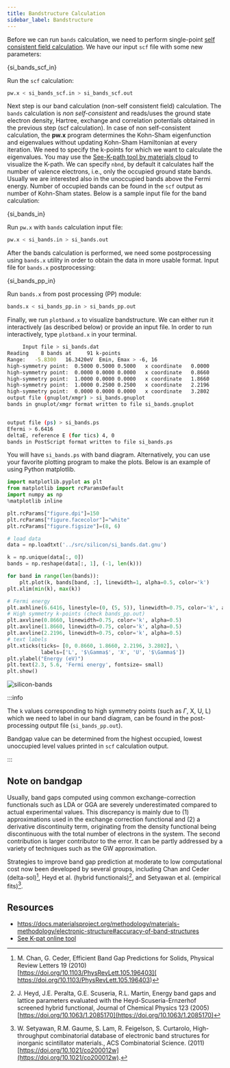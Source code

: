 ```yaml
---
title: Bandstructure Calculation
sidebar_label: Bandstructure
---
```


Before we can run `bands` calculation, we need to perform single-point [self
consistent field calculation](scf.mdx). We have our input `scf` file with some
new parameters:


<CodeBlock language="bash" title="src/silicon/si_bands_scf.in" showLineNumbers>{si_bands_scf_in}</CodeBlock>

Run the `scf` calculation:

```bash
pw.x < si_bands_scf.in > si_bands_scf.out
```

Next step is our band calculation (non-self consistent field) calculation. The
`bands` calculation is *non self-consistent* and reads/uses the ground state
electron density, Hartree, exchange and correlation potentials obtained in the
previous step (scf calculation). In case of non self-consistent calculation, the
**pw.x** program determines the Kohn-Sham eigenfunction and eigenvalues without
updating Kohn-Sham Hamiltonian at every iteration. We need to specify the
k-points for which we want to calculate the eigenvalues. You may use the
[See-K-path tool by materials cloud](
https://www.materialscloud.org/work/tools/seekpath) to visualize the K-path. We
can specify `nbnd`, by default it calculates half the number of valence
electrons, i.e., only the occupied ground state bands. Usually we are interested
also in the unoccupied bands above the Fermi energy. Number of occupied bands
can be found in the `scf` output as number of Kohn-Sham states. Below is a
sample input file for the band calculation:


<CodeBlock language="bash" title="src/silicon/si_bands.in" showLineNumbers>{si_bands_in}</CodeBlock>

Run `pw.x` with `bands` calculation input file:

```bash
pw.x < si_bands.in > si_bands.out
```

After the bands calculation is performed, we need some postprocessing using
`bands.x` utility in order to obtain the data in more usable format. Input file
for `bands.x` postprocessing:


<CodeBlock language="bash" title="src/silicon/si_bands_pp.in" showLineNumbers>{si_bands_pp_in}</CodeBlock>

Run `bands.x` from post processing (PP) module:

```bash
bands.x < si_bands_pp.in > si_bands_pp.out
```

Finally, we run `plotband.x` to visualize bandstructure. We can either run it
interactively (as described below) or provide an input file. In order to run
interactively, type `plotband.x` in your terminal.

```bash
     Input file > si_bands.dat
Reading    8 bands at     91 k-points
Range:   -5.8300   16.3420eV  Emin, Emax > -6, 16
high-symmetry point:  0.5000 0.5000 0.5000   x coordinate   0.0000
high-symmetry point:  0.0000 0.0000 0.0000   x coordinate   0.8660
high-symmetry point:  1.0000 0.0000 0.0000   x coordinate   1.8660
high-symmetry point:  1.0000 0.2500 0.2500   x coordinate   2.2196
high-symmetry point:  0.0000 0.0000 0.0000   x coordinate   3.2802
output file (gnuplot/xmgr) > si_bands.gnuplot
bands in gnuplot/xmgr format written to file si_bands.gnuplot


output file (ps) > si_bands.ps
Efermi > 6.6416
deltaE, reference E (for tics) 4, 0
bands in PostScript format written to file si_bands.ps
```

You will have `si_bands.ps` with band diagram. Alternatively, you can use your
favorite plotting program to make the plots. Below is an example of using Python
matplotlib.

```python title="notebooks/si-bands.ipynb" showLineNumbers
import matplotlib.pyplot as plt
from matplotlib import rcParamsDefault
import numpy as np
%matplotlib inline

plt.rcParams["figure.dpi"]=150
plt.rcParams["figure.facecolor"]="white"
plt.rcParams["figure.figsize"]=(8, 6)

# load data
data = np.loadtxt('../src/silicon/si_bands.dat.gnu')

k = np.unique(data[:, 0])
bands = np.reshape(data[:, 1], (-1, len(k)))

for band in range(len(bands)):
    plt.plot(k, bands[band, :], linewidth=1, alpha=0.5, color='k')
plt.xlim(min(k), max(k))

# Fermi energy
plt.axhline(6.6416, linestyle=(0, (5, 5)), linewidth=0.75, color='k', alpha=0.5)
# High symmetry k-points (check bands_pp.out)
plt.axvline(0.8660, linewidth=0.75, color='k', alpha=0.5)
plt.axvline(1.8660, linewidth=0.75, color='k', alpha=0.5)
plt.axvline(2.2196, linewidth=0.75, color='k', alpha=0.5)
# text labels
plt.xticks(ticks= [0, 0.8660, 1.8660, 2.2196, 3.2802], \
           labels=['L', '$\Gamma$', 'X', 'U', '$\Gamma$'])
plt.ylabel("Energy (eV)")
plt.text(2.3, 5.6, 'Fermi energy', fontsize= small)
plt.show()
```

<picture>
  <source type="image/webp" srcSet={require("/img/silicon-bands.webp").default} />
  <img src={require("/img/silicon-bands.png").default} alt="silicon-bands" />
</picture>

:::info

The `k` values corresponding to high symmetry points (such as $\Gamma$, X, U, L)
which we need to label in our band diagram, can be found in the post-processing
output file (`si_bands_pp.out`).

Bandgap value can be determined from the highest occupied, lowest unoccupied
level values printed in `scf` calculation output.

:::

## Note on bandgap

Usually, band gaps computed using common exchange-correction functionals such as
LDA or GGA are severely underestimated compared to actual experimental values.
This discrepancy is mainly due to (1) approximations used in the exchange
correction functional and (2) a derivative discontinuity term, originating from
the density functional being discontinuous with the total number of electrons in
the system. The second contribution is larger contributor to the error. It can
be partly addressed by a variety of techniques such as the GW approximation.

Strategies to improve band gap prediction at moderate to low computational cost
now been developed by several groups, including Chan and Ceder (delta-sol)[^1],
Heyd et al. (hybrid functionals)[^2], and Setyawan et al. (empirical fits)[^3].

[^1]: M. Chan, G. Ceder, Efficient Band Gap Predictions for Solids, Physical
Review Letters 19 (2010) [https://doi.org/10.1103/PhysRevLett.105.196403](
https://doi.org/10.1103/PhysRevLett.105.196403)

[^2]: J. Heyd, J.E. Peralta, G.E. Scuseria, R.L. Martin, Energy band gaps and
lattice parameters evaluated with the Heyd-Scuseria-Ernzerhof screened hybrid
functional, Journal of Chemical Physics 123 (2005)
[https://doi.org/10.1063/1.2085170](https://doi.org/10.1063/1.2085170)

[^3]: W. Setyawan, R.M. Gaume, S. Lam, R. Feigelson, S. Curtarolo,
High-throughput combinatorial database of electronic band structures for
inorganic scintillator materials., ACS Combinatorial Science. (2011)
[https://doi.org/10.1021/co200012w](https://doi.org/10.1021/co200012w).

## Resources

- <https://docs.materialsproject.org/methodology/materials-methodology/electronic-structure#accuracy-of-band-structures>
- [See K-pat online tool](https://www.materialscloud.org/work/tools/seekpath)
